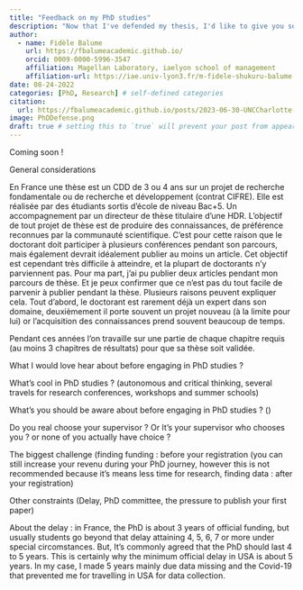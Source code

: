 ```yaml
---
title: "Feedback on my PhD studies"
description: "Now that I've defended my thesis, I'd like to give you some feedback on my PhD experience.Note that this is a french perspective"
author:
  - name: Fidèle Balume
    url: https://fbalumeacademic.github.io/
    orcid: 0009-0000-5996-3547
    affiliation: Magellan Laboratory, iaelyon school of management
    affiliation-url: https://iae.univ-lyon3.fr/m-fidele-shukuru-balume
date: 08-24-2022
categories: [PhD, Research] # self-defined categories
citation: 
  url: https://fbalumeacademic.github.io/posts/2023-06-30-UNCCharlotte-visiting/ 
image: PhDDefense.png
draft: true # setting this to `true` will prevent your post from appearing on your listing page until you're ready!
---
```


Coming soon !

General considerations

En France une thèse est un CDD de 3 ou 4 ans sur un projet de recherche fondamentale ou de recherche et développement (contrat CIFRE). Elle est réalisée par des étudiants sortis d'école de niveau Bac+5. Un accompagnement par un directeur de thèse titulaire d'une HDR. L'objectif de tout projet de thèse est de produire des connaissances, de préférence reconnues par la communauté scientifique. C'est pour cette raison que le doctorant doit participer à plusieurs conférences pendant son parcours, mais également devrait idéalement publier au moins un article. Cet objectif est cependant très difficile à atteindre, et la plupart de doctorants n'y parviennent pas. Pour ma part, j'ai pu publier deux articles pendant mon parcours de thèse. Et je peux confirmer que ce n'est pas du tout facile de parvenir à publier pendant la thèse. Plusieurs raisons peuvent expliquer cela. Tout d'abord, le doctorant est rarement déjà un expert dans son domaine, deuxièmement il porte souvent un projet nouveau (à la limite pour lui) or l'acquisition des connaissances prend souvent beaucoup de temps.\

Pendant ces années l'on travaille sur une partie de chaque chapitre requis (au moins 3 chapitres de résultats) pour que sa thèse soit validée.

What I would love hear about before engaging in PhD studies ?

What's cool in PhD studies ? (autonomous and critical thinking, several travels for research conferences, workshops and summer schools)

What's you should be aware about before engaging in PhD studies ? ()

Do you real choose your supervisor ? Or It's your supervisor who chooses you ? or none of you actually have choice ?

The biggest challenge (finding funding : before your registration (you can still increase your revenu during your PhD journey, however this is not recommended because it's means less time for research, finding data : after your registration)

Other constraints (Delay, PhD committee, the pressure to publish your first paper)

About the delay : in France, the PhD is about 3 years of official funding, but usually students go beyond that delay attaining 4, 5, 6, 7 or more under special circomstances. But, It's commonly agreed that the PhD should last 4 to 5 years. This is certainly why the minimum official delay in USA is about 5 years. In my case, I made 5 years mainly due data missing and the Covid-19 that prevented me for travelling in USA for data collection.
